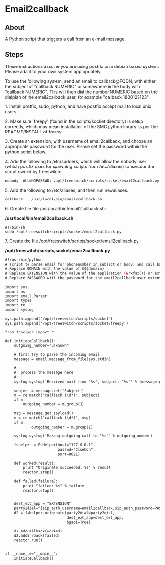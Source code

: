 
# Email2callback 

 

## About

A Python script that triggers a call from an e-mail message.  

## Steps

These instructions assume you are using postfix on a debian based system. Please adapt to your own system appropriately.

To use the following system, send an email to callback@FQDN, with either the subject of "callback NUMERIC" or somewhere in the body with "callback NUMERIC". This will then dial the number NUMERIC based on the dialplan of the email2callback user, for example "callback 1800123123".

1\. Install postfix, sudo, python, and have postfix accept mail to local unix users.

2\. Make sure 'freepy' (found in the scripts/socket directory) is setup correctly, which may mean installation of the SMC python library as per the README/INSTALL of freepy.

3\. Create an extension, with username of email2callback, and choose an appropriate password for the user. Please set the password within the python script below.

4\. Add the following to /etc/sudoers, which will allow the nobody user (which postfix uses for spawning scripts from /etc/aliases) to execute the script owned by freeswitch:

```xml
nobody	ALL=NOPASSWD: /opt/freeswitch/scripts/socket/email2callback.py
```

5\. Add the following to /etc/aliases, and then run newaliases:

```xml
callback: | /usr/local/bin/email2callback.sh
```

6\. Create the file /usr/local/bin/email2callback.sh:

**/usr/local/bin/email2callback.sh**

```xml
#!/bin/sh
sudo /opt/freeswitch/scripts/socket/email2callback.py
```

7\. Create the file /opt/freeswitch/scripts/socket/email2callback.py:

**/opt/freeswitch/scripts/socket/email2callback.py**

```xml
#!/usr/bin/python
# script to parse email for phonenumber in subject or body, and call back with extension
# Replace DOMAIN with the value of $${domain}
# Replace EXTENSION with the value of the application (&rxfax()) or extension (5000)
# Replace PASSWORD with the password for the email2callback user extension

import sys
import os
import email.Parser
import types
import re
import syslog

sys.path.append('/opt/freeswitch/scripts/socket')
sys.path.append('/opt/freeswitch/scripts/socket/freepy')

from fshelper import *

def initiateCallback():
    outgoing_number="unknown"

    # first try to parse the incoming email
    message = email.message_from_file(sys.stdin)

    #
    #  process the message here
    #
    syslog.syslog('Received mail from "%s", subject: "%s"' % (message.get('From'), message.get('Subject') ))

    subject = message.get('Subject')
    m = re.match('callback (\d*)', subject)
    if m:
	    outgoing_number = m.group(1)  

    msg = message.get_payload()
    m = re.match('callback (\d*)', msg)
    if m:
            outgoing_number = m.group(1)
   
    syslog.syslog('Making outgoing call to "%s"' % outgoing_number) 

    fshelper = FsHelper(host="127.0.0.1",
                        passwd="ClueCon",
                        port=8021)        

    def worked(result):
        print "Originate succeeded: %s" % result
        reactor.stop()
        
    def failed(failure):
        print "failed: %s" % failure
        reactor.stop()


    dest_ext_app = "EXTENSION"
    party2dial="[sip_auth_username=email2callback,sip_auth_password=PASSWORD]sofia/external/%s@DOMAIN" % outgoing_number
    d2 = fshelper.originate(party2dial=party2dial,
                            dest_ext_app=dest_ext_app,
                            bgapi=True)
        
    d2.addCallback(worked)
    d2.addErrback(failed)
    reactor.run()    


if __name__=="__main__":
	initiateCallback()
```



